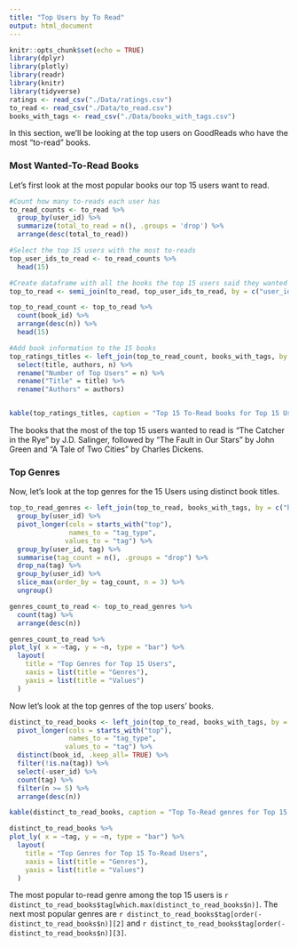 ```yaml
---
title: "Top Users by To Read"
output: html_document
---
```


```r
knitr::opts_chunk$set(echo = TRUE)
library(dplyr)
library(plotly)
library(readr)
library(knitr)
library(tidyverse)
ratings <- read_csv("./Data/ratings.csv")
to_read <- read_csv("./Data/to_read.csv")
books_with_tags <- read_csv("./Data/books_with_tags.csv")
```
In this section, we'll be looking at the top users on GoodReads who have the most "to-read" books. 

### Most Wanted-To-Read Books 

Let's first look at the most popular books our top 15 users want to read.
```r
#Count how many to-reads each user has
to_read_counts <- to_read %>%
  group_by(user_id) %>%
  summarize(total_to_read = n(), .groups = 'drop') %>%
  arrange(desc(total_to_read))

#Select the top 15 users with the most to-reads
top_user_ids_to_read <- to_read_counts %>%
  head(15)

#Create dataframe with all the books the top 15 users said they wanted to read. Count how many times these books were selected by users. Select the top 15 to-read books by the top 15 users
top_to_read <- semi_join(to_read, top_user_ids_to_read, by = c("user_id"))

top_to_read_count <- top_to_read %>%
  count(book_id) %>%
  arrange(desc(n)) %>%
  head(15) 

#Add book information to the 15 books
top_ratings_titles <- left_join(top_to_read_count, books_with_tags, by = c("book_id")) %>%
  select(title, authors, n) %>%
  rename("Number of Top Users" = n) %>%
  rename("Title" = title) %>%
  rename("Authors" = authors)


kable(top_ratings_titles, caption = "Top 15 To-Read books for Top 15 Users", align = "c")

```
The books that the most of the top 15 users wanted to read is "The Catcher in the Rye" by J.D. Salinger, followed by "The Fault in Our Stars" by John Green and "A Tale of Two Cities" by Charles Dickens.

### Top Genres

Now, let's look at the top genres for the 15 Users using distinct book titles. 

```r
top_to_read_genres <- left_join(top_to_read, books_with_tags, by = c("book_id")) %>%
  group_by(user_id) %>% 
  pivot_longer(cols = starts_with("top"),
               names_to = "tag_type",
              values_to = "tag") %>%
  group_by(user_id, tag) %>%
  summarise(tag_count = n(), .groups = "drop") %>%
  drop_na(tag) %>%
  group_by(user_id) %>%
  slice_max(order_by = tag_count, n = 3) %>%
  ungroup()

genres_count_to_read <- top_to_read_genres %>%
  count(tag) %>%
  arrange(desc(n))

genres_count_to_read %>%
plot_ly( x = ~tag, y = ~n, type = "bar") %>%
  layout(
    title = "Top Genres for Top 15 Users",
    xaxis = list(title = "Genres"),
    yaxis = list(title = "Values")
  )
```
Now let's look at the top genres of the top users' books. 

```r
distinct_to_read_books <- left_join(top_to_read, books_with_tags, by = c("book_id")) %>%
  pivot_longer(cols = starts_with("top"),
               names_to = "tag_type",
              values_to = "tag") %>%
  distinct(book_id, .keep_all= TRUE) %>%
  filter(!is.na(tag)) %>%
  select(-user_id) %>%
  count(tag) %>%
  filter(n >= 5) %>%
  arrange(desc(n)) 

kable(distinct_to_read_books, caption = "Top To-Read genres for Top 15 Users", align = "c")

distinct_to_read_books %>%
plot_ly( x = ~tag, y = ~n, type = "bar") %>%
  layout(
    title = "Top Genres for Top 15 To-Read Users",
    xaxis = list(title = "Genres"),
    yaxis = list(title = "Values")
  )

```

The most popular to-read genre among the top 15 users is `r distinct_to_read_books$tag[which.max(distinct_to_read_books$n)]`. The next most popular genres are `r distinct_to_read_books$tag[order(-distinct_to_read_books$n)][2]` and `r distinct_to_read_books$tag[order(-distinct_to_read_books$n)][3]`.